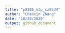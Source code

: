 ```yaml
---
title: "p8105_mtp_cz2634"
author: "Chenxin Zhang"
date: "10/20/2020"
output: github_document
---
```


